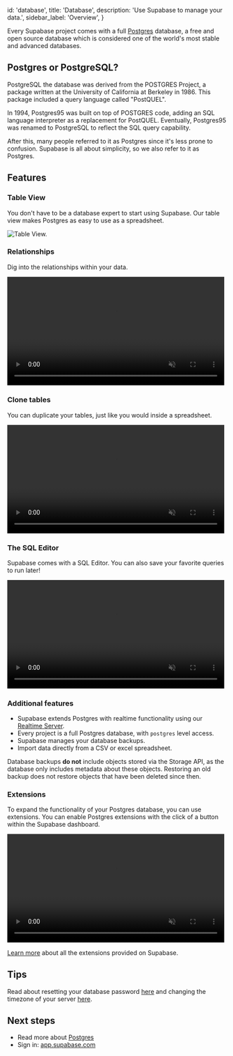 
  id: 'database',
  title: 'Database',
  description: 'Use Supabase to manage your data.',
  sidebar_label: 'Overview',
}

Every Supabase project comes with a full [Postgres](https://www.postgresql.org/) database, a free and open source
database which is considered one of the world's most stable and advanced databases.

## Postgres or PostgreSQL?

PostgreSQL the database was derived from the POSTGRES Project, a package written at the University of California at Berkeley in 1986.
This package included a query language called "PostQUEL".

In 1994, Postgres95 was built on top of POSTGRES code, adding an SQL language interpreter as a replacement for PostQUEL.
Eventually, Postgres95 was renamed to PostgreSQL to reflect the SQL query capability.

After this, many people referred to it as Postgres since it's less prone to confusion. Supabase is all about
simplicity, so we also refer to it as Postgres.

## Features

### Table View

You don't have to be a database expert to start using Supabase. Our table view makes Postgres as easy to use as a spreadsheet.

![Table View.](/docs/img/table-view.png)

### Relationships

Dig into the relationships within your data.

<video width="99%" loop="" muted="" playsInline="" controls="true">
  <source src="/docs/videos/relational-drilldown-zoom.mp4" type="video/mp4" />
</video>

### Clone tables

You can duplicate your tables, just like you would inside a spreadsheet.

<video width="99%" muted playsInline controls={true}>
  <source src="/docs/videos/duplicate-tables.mp4" type="video/mp4" muted playsInline />
</video>

### The SQL Editor

Supabase comes with a SQL Editor. You can also save your favorite queries to run later!

<video width="99%" muted playsInline controls={true}>
  <source src="/docs/videos/favorites.mp4" type="video/mp4" muted playsInline />
</video>

### Additional features

- Supabase extends Postgres with realtime functionality using our [Realtime Server](https://github.com/supabase/realtime).
- Every project is a full Postgres database, with `postgres` level access.
- Supabase manages your database backups.
- Import data directly from a CSV or excel spreadsheet.

<Admonition type="note">

Database backups **do not** include objects stored via the Storage API, as the database only
includes metadata about these objects. Restoring an old backup does not restore objects that have
been deleted since then.

</Admonition>

### Extensions

To expand the functionality of your Postgres database, you can use extensions.
You can enable Postgres extensions with the click of a button within the Supabase dashboard.

<video width="99%" muted playsInline controls={true}>
  <source src="/docs/videos/toggle-extensions.mp4" type="video/mp4" muted playsInline />
</video>

[Learn more](/docs/guides/database/extensions) about all the extensions provided on Supabase.

## Tips

Read about resetting your database password [here](/docs/guides/database/managing-passwords) and changing the timezone of your server [here](/docs/guides/database/managing-timezones).

## Next steps

- Read more about [Postgres](https://www.postgresql.org/about/)
- Sign in: [app.supabase.com](https://app.supabase.com)


